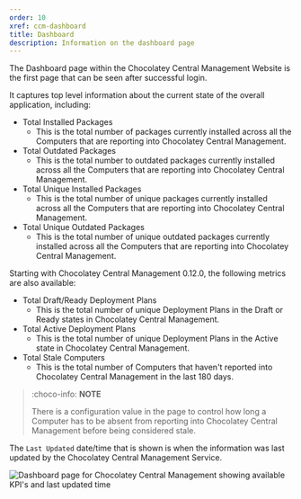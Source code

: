 ```yaml
---
order: 10
xref: ccm-dashboard
title: Dashboard
description: Information on the dashboard page
---
```


The Dashboard page within the Chocolatey Central Management Website is the first page that can be seen after successful login.

It captures top level information about the current state of the overall application, including:

- Total Installed Packages
  - This is the total number of packages currently installed across all the Computers that are reporting into Chocolatey Central Management.
- Total Outdated Packages
  - This is the total number to outdated packages currently installed across all the Computers that are reporting into Chocolatey Central Management.
- Total Unique Installed Packages
  - This is the total number of unique packages currently installed across all the Computers that are reporting into Chocolatey Central Management.
- Total Unique Outdated Packages
  - This is the total number of unique outdated packages currently installed across all the Computers that are reporting into Chocolatey Central Management.

Starting with Chocolatey Central Management 0.12.0, the following metrics are also available:

- Total Draft/Ready Deployment Plans
  - This is the total number of unique Deployment Plans in the Draft or Ready states in Chocolatey Central Management.
- Total Active Deployment Plans
  - This is the total number of unique Deployment Plans in the Active state in Chocolatey Central Management.
- Total Stale Computers
  - This is the total number of Computers that haven't reported into Chocolatey Central Management in the last 180 days.

> :choco-info: **NOTE**
>
> There is a configuration value in the <Xref title="Dashboard Settings" value="ccm-administration-settings-dashboard" /> page to control how long a Computer has to be absent from reporting into Chocolatey Central Management before being considered stale.

The `Last Updated` date/time that is shown is when the information was last updated by the Chocolatey Central Management Service.

![Dashboard page for Chocolatey Central Management showing available KPI's and last updated time](/images/ccm-playwright/dashboard/left-menu-dashboard.png)